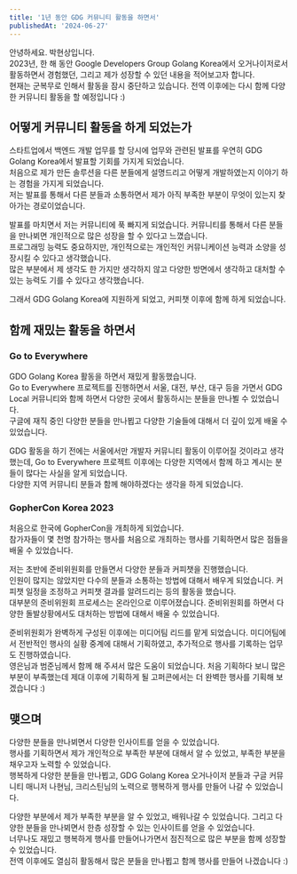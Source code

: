 ```yaml
---
title: '1년 동안 GDG 커뮤니티 활동을 하면서'
publishedAt: '2024-06-27'
---
```

안녕하세요. 박현상입니다.  
2023년, 한 해 동안 Google Developers Group Golang Korea에서 오거나이저로서 활동하면서 경험했던, 그리고 제가 성장할 수 있던 내용을 적어보고자 합니다.  
현재는 군복무로 인해서 활동을 잠시 중단하고 있습니다. 전역 이후에는 다시 함께 다양한 커뮤니티 활동을 할 예정입니다 :)

## 어떻게 커뮤니티 활동을 하게 되었는가

스타트업에서 백엔드 개발 업무를 할 당시에 업무와 관련된 발표를 우연히 GDG Golang Korea에서 발표할 기회를 가지게 되었습니다.  
처음으로 제가 만든 솔루션을 다른 분들에게 설명드리고 어떻게 개발하였는지 이야기 하는 경험을 가지게 되었습니다.  
저는 발표를 통해서 다른 분들과 소통하면서 제가 아직 부족한 부분이 무엇이 있는지 찾아가는 경로이었습니다.  

발표를 마치면서 저는 커뮤니티에 푹 빠지게 되었습니다. 커뮤니티를 통해서 다른 분들을 만나뵈면 개인적으로 많은 성장을 할 수 있다고 느꼈습니다.  
프로그래밍 능력도 중요하지만, 개인적으로는 개인적인 커뮤니케이션 능력과 소양을 성장시킬 수 있다고 생각했습니다.  
많은 부분에서 제 생각도 한 가지만 생각하지 않고 다양한 방면에서 생각하고 대처할 수 있는 능력도 기를 수 있다고 생각했습니다.  

그래서 GDG Golang Korea에 지원하게 되었고, 커피챗 이후에 함께 하게 되었습니다.  

## 함께 재밌는 활동을 하면서

### Go to Everywhere
GDO Golang Korea 활동을 하면서 재밌게 활동했습니다.  
Go to Everywhere 프로젝트를 진행하면서 서울, 대전, 부산, 대구 등을 가면서 GDG Local 커뮤니티와 함께 하면서 다양한 곳에서 활동하시는 분들을 만나뵐 수 있었습니다.  
구글에 재직 중인 다양한 분들을 만나뵙고 다양한 기술들에 대해서 더 깊이 있게 배울 수 있었습니다.  

GDG 활동을 하기 전에는 서울에서만 개발자 커뮤니티 활동이 이루어질 것이라고 생각했는데, Go to Everywhere 프로젝트 이후에는 다양한 지역에서 함께 하고 계시는 분들이 많다는 사실을 알게 되었습니다.  
다양한 지역 커뮤니티 분들과 함께 해야하겠다는 생각을 하게 되었습니다.  

### GopherCon Korea 2023
처음으로 한국에 GopherCon을 개최하게 되었습니다.  
참가자들이 몇 천명 참가하는 행사를 처음으로 개최하는 행사를 기획하면서 많은 점들을 배울 수 있었습니다.  

저는 초반에 준비위원회를 만들면서 다양한 분들과 커피챗을 진행했습니다.  
인원이 많지는 않았지만 다수의 분들과 소통하는 방법에 대해서 배우게 되었습니다. 커피챗 일정을 조정하고 커피챗 결과를 알려드리는 등의 활동을 했습니다.  
대부분의 준비위원회 프로세스는 온라인으로 이루어졌습니다. 준비위원회를 하면서 다양한 돌발상황에서도 대처하는 방법에 대해서 배울 수 있었습니다.  

준비위원회가 완벽하게 구성된 이후에는 미디어팀 리드를 맡게 되었습니다. 미디어팀에서 전반적인 행사의 실황 중계에 대해서 기획하였고, 추가적으로 행사를 기록하는 업무도 진행하였습니다.  
영은님과 범준님께서 함께 해 주셔서 많은 도움이 되었습니다. 처음 기획하다 보니 많은 부분이 부족했는데 제대 이후에 기획하게 될 고퍼콘에서는 더 완벽한 행사를 기획해 보겠습니다 :)

## 맺으며
다양한 분들을 만나뵈면서 다양한 인사이트를 얻을 수 있었습니다.  
행사를 기획하면서 제가 개인적으로 부족한 부분에 대해서 알 수 있었고, 부족한 부분을 채우고자 노력할 수 있었습니다.  
행복하게 다양한 분들을 만나뵙고, GDG Golang Korea 오거나이저 분들과 구글 커뮤니티 매니저 나현님, 크리스틴님의 노력으로 행복하게 행사를 만들어 나갈 수 있었습니다.  

다양한 부분에서 제가 부족한 부분을 알 수 있었고, 배워나갈 수 있었습니다. 그리고 다양한 분들을 만나뵈면서 한층 성장할 수 있는 인사이트를 얻을 수 있었습니다.  
너무나도 재밌고 행복하게 행사를 만들어나가면서 점진적으로 많은 부분을 함께 성장할 수 있었습니다.  
전역 이후에도 열심히 활동해서 많은 분들을 만나뵙고 함께 행사를 만들어 나겠습니다 :)